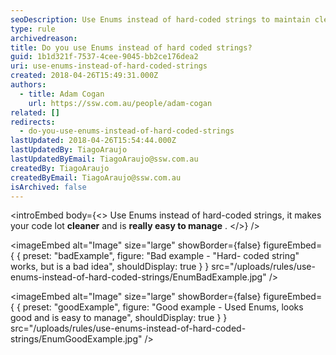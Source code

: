 ```yaml
---
seoDescription: Use Enums instead of hard-coded strings to maintain cleaner and easier-to-manage code.
type: rule
archivedreason:
title: Do you use Enums instead of hard coded strings?
guid: 1b1d321f-7537-4cee-9045-bb2ce176dea2
uri: use-enums-instead-of-hard-coded-strings
created: 2018-04-26T15:49:31.000Z
authors:
  - title: Adam Cogan
    url: https://ssw.com.au/people/adam-cogan
related: []
redirects:
  - do-you-use-enums-instead-of-hard-coded-strings
lastUpdated: 2018-04-26T15:54:44.000Z
lastUpdatedBy: TiagoAraujo
lastUpdatedByEmail: TiagoAraujo@ssw.com.au
createdBy: TiagoAraujo
createdByEmail: TiagoAraujo@ssw.com.au
isArchived: false
---
```


<introEmbed
  body={<>
Use Enums instead of hard-coded strings, it makes your code lot **cleaner** and is **really easy to manage** .
  </>}
/>

<imageEmbed
  alt="Image"
  size="large"
  showBorder={false}
  figureEmbed={ {
    preset: "badExample",
    figure: "Bad example - \"Hard- coded string\" works, but is a bad idea",
    shouldDisplay: true
  } }
  src="/uploads/rules/use-enums-instead-of-hard-coded-strings/EnumBadExample.jpg"
/>


<imageEmbed
  alt="Image"
  size="large"
  showBorder={false}
  figureEmbed={ {
    preset: "goodExample",
    figure: "Good example - Used Enums, looks good and is easy to manage",
    shouldDisplay: true
  } }
  src="/uploads/rules/use-enums-instead-of-hard-coded-strings/EnumGoodExample.jpg"
/>
